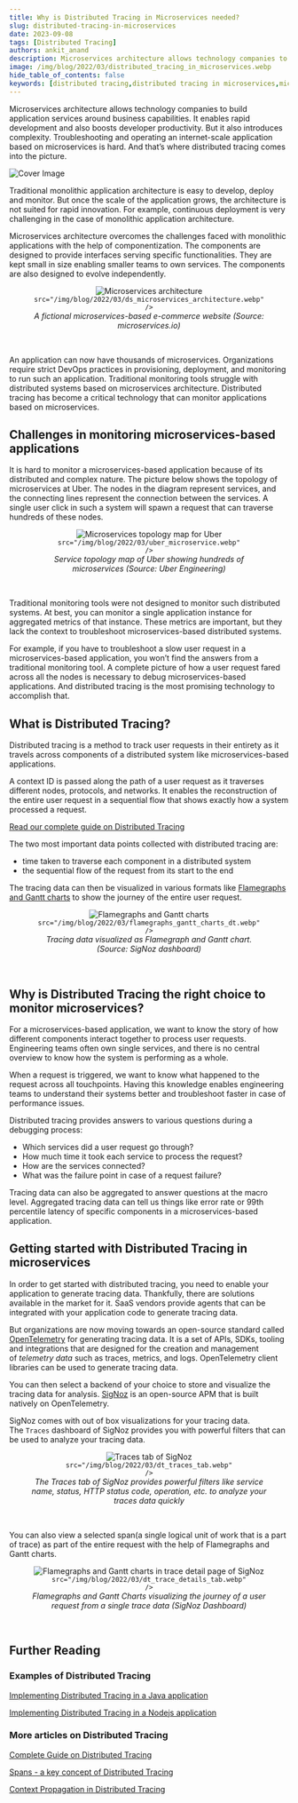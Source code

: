 ```yaml
---
title: Why is Distributed Tracing in Microservices needed?
slug: distributed-tracing-in-microservices
date: 2023-09-08
tags: [Distributed Tracing]
authors: ankit_anand
description: Microservices architecture allows technology companies to build application services around business capabilities. It enables rapid development and also boosts developer productivity. But it also introduces complexity. Distributed tracing is the...
image: /img/blog/2022/03/distributed_tracing_in_microservices.webp
hide_table_of_contents: false
keywords: [distributed tracing,distributed tracing in microservices,microservices,traces,open source,signoz]
---
```


<head>
  <link rel="canonical" href="https://signoz.io/blog/distributed-tracing-in-microservices/"/>
</head>



Microservices architecture allows technology companies to build application services around business capabilities. It enables rapid development and also boosts developer productivity. But it also introduces complexity. Troubleshooting and operating an internet-scale application based on microservices is hard. And that’s where distributed tracing comes into the picture.



![Cover Image](/img/blog/2022/03/distributed_tracing_in_microservices.webp)

Traditional monolithic application architecture is easy to develop, deploy and monitor. But once the scale of the application grows, the architecture is not suited for rapid innovation. For example, continuous deployment is very challenging in the case of monolithic application architecture.

Microservices architecture overcomes the challenges faced with monolithic applications with the help of componentization. The components are designed to provide interfaces serving specific functionalities. They are kept small in size enabling smaller teams to own services. The components are also designed to evolve independently.



<figure data-zoomable align='center'>
    <img className="box-shadowed-image"
    alt="Microservices architecture"
    
    src="/img/blog/2022/03/ds_microservices_architecture.webp"
    />
<figcaption><i>A fictional microservices-based e-commerce website (Source: microservices.io)</i></figcaption>
</figure>
<br/>

An application can now have thousands of microservices. Organizations require strict DevOps practices in provisioning, deployment, and monitoring to run such an application. Traditional monitoring tools struggle with distributed systems based on microservices architecture. Distributed tracing has become a critical technology that can monitor applications based on microservices.

## Challenges in monitoring microservices-based applications

It is hard to monitor a microservices-based application because of its distributed and complex nature. The picture below shows the topology of microservices at Uber. The nodes in the diagram represent services, and the connecting lines represent the connection between the services. A single user click in such a system will spawn a request that can traverse hundreds of these nodes.

<figure data-zoomable align='center'>
    <img className="box-shadowed-image"
    alt="Microservices topology map for Uber"
    
    src="/img/blog/2022/03/uber_microservice.webp"
    />
<figcaption><i>Service topology map of Uber showing hundreds of microservices (Source: Uber Engineering)</i></figcaption>
</figure>
<br/>

Traditional monitoring tools were not designed to monitor such distributed systems. At best, you can monitor a single application instance for aggregated metrics of that instance. These metrics are important, but they lack the context to troubleshoot microservices-based distributed systems.

For example, if you have to troubleshoot a slow user request in a microservices-based application, you won’t find the answers from a traditional monitoring tool. A complete picture of how a user request fared across all the nodes is necessary to debug microservices-based applications. And distributed tracing is the most promising technology to accomplish that.

## What is Distributed Tracing?

Distributed tracing is a method to track user requests in their entirety as it travels across components of a distributed system like microservices-based applications.

A context ID is passed along the path of a user request as it traverses different nodes, protocols, and networks. It enables the reconstruction of the entire user request in a sequential flow that shows exactly how a system processed a request.

[Read our complete guide on Distributed Tracing](http://signoz.io/distributed-tracing/)

The two most important data points collected with distributed tracing are:

- time taken to traverse each component in a distributed system
- the sequential flow of the request from its start to the end

The tracing data can then be visualized in various formats like [Flamegraphs and Gantt charts](https://signoz.io/blog/flamegraphs/) to show the journey of the entire user request.

<figure data-zoomable align='center'>
    <img className="box-shadowed-image"
    alt="Flamegraphs and Gantt charts"
    
    src="/img/blog/2022/03/flamegraphs_gantt_charts_dt.webp"
    />
<figcaption><i>Tracing data visualized as Flamegraph and Gantt chart. (Source: SigNoz dashboard)</i></figcaption>
</figure>
<br/>

## Why is Distributed Tracing the right choice to monitor microservices?

For a microservices-based application, we want to know the story of how different components interact together to process user requests. Engineering teams often own single services, and there is no central overview to know how the system is performing as a whole.

When a request is triggered, we want to know what happened to the request across all touchpoints. Having this knowledge enables engineering teams to understand their systems better and troubleshoot faster in case of performance issues.

Distributed tracing provides answers to various questions during a debugging process:

- Which services did a user request go through?
- How much time it took each service to process the request?
- How are the services connected?
- What was the failure point in case of a request failure?

Tracing data can also be aggregated to answer questions at the macro level. Aggregated tracing data can tell us things like error rate or 99th percentile latency of specific components in a microservices-based application.

## Getting started with Distributed Tracing in microservices

In order to get started with distributed tracing, you need to enable your application to generate tracing data. Thankfully, there are solutions available in the market for it. SaaS vendors provide agents that can be integrated with your application code to generate tracing data.

But organizations are now moving towards an open-source standard called <a href = "https://opentelemetry.io/" rel="noopener noreferrer nofollow" target="_blank" >OpenTelemetry</a> for generating tracing data. It is a set of APIs, SDKs, tooling and integrations that are designed for the creation and management of *telemetry data* such as traces, metrics, and logs. OpenTelemetry client libraries can be used to generate tracing data.

You can then select a backend of your choice to store and visualize the tracing data for analysis. [SigNoz](https://signoz.io/) is an open-source APM that is built natively on OpenTelemetry.

SigNoz comes with out of box visualizations for your tracing data. The `Traces` dashboard of SigNoz provides you with powerful filters that can be used to analyze your tracing data.

<figure data-zoomable align='center'>
    <img className="box-shadowed-image"
    alt="Traces tab of SigNoz"
    
    src="/img/blog/2022/03/dt_traces_tab.webp"
    />
<figcaption><i>The Traces tab of SigNoz provides powerful filters like service name, status, HTTP status code, operation, etc. to analyze your traces data quickly</i></figcaption>
</figure>
<br/>

You can also view a selected span(a single logical unit of work that is a part of trace) as part of the entire request with the help of Flamegraphs and Gantt charts.

<figure data-zoomable align='center'>
    <img className="box-shadowed-image"
    alt="Flamegraphs and Gantt charts in trace detail page of SigNoz"
    
    src="/img/blog/2022/03/dt_trace_details_tab.webp"
    />
<figcaption><i>Flamegraphs and Gantt Charts visualizing the journey of a user request from a single trace data (SigNoz Dashboard)</i></figcaption>
</figure>
<br/>

<GetStartedSigNoz />

## Further Reading

### **Examples of Distributed Tracing**

[Implementing Distributed Tracing in a Java application](https://signoz.io/blog/distributed-tracing-java/)

[Implementing Distributed Tracing in a Nodejs application](https://signoz.io/blog/distributed-tracing-nodejs/)

### More articles on Distributed Tracing

[Complete Guide on Distributed Tracing](https://signoz.io/distributed-tracing/)

[Spans - a key concept of Distributed Tracing](https://signoz.io/blog/distributed-tracing-span/)

[Context Propagation in Distributed Tracing](https://signoz.io/blog/context-propagation-in-distributed-tracing/)
